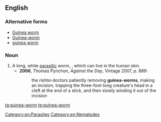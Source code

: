 ==English==
===Alternative forms===
*[[Guinea worm]]
*[[Guinea-worm]]
*[[guinea worm]]

===Noun===
{{en-noun|head=[[Guinea|guinea]] [[worm]]}}

# A long, white [[parasitic]] worm, {{taxlink|Dracunculus medinensis|species|noshow=1}}, which can live in the human skin.
#*'''2006''', Thomas Pynchon, ''Against the Day'', Vintage 2007, p. 889:
#*:the ''rishta''-doctors patiently removing '''guinea-worms''', making an incision, trapping the three-foot-long creature's head in a cleft at the end of a stick, and then slowly winding it out of the incision

[[Category:en:Parasites]]
[[Category:en:Nematodes]]

[[ta:guinea-worm]]
[[te:guinea-worm]]